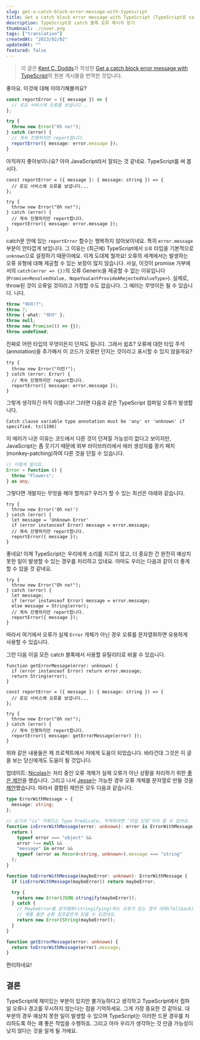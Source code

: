 ```yaml
---
slug: get-a-catch-block-error-message-with-typescript
title: Get a catch block error message with TypeScript (TypeScript로 catch 블록 오류 메시지 받기)
description: TypeScript로 catch 블록 오류 메시지 받기
thumbnail: ./cover.png
tags: ["translation"]
createdAt: "2023/02/02"
updatedAt: ""
featured: false
---
```


> 이 글은 [Kent C. Dodds](https://kentcdodds.com/)가 작성한 [Get a catch block error message with TypeScript](https://kentcdodds.com/blog/get-a-catch-block-error-message-with-typescript)의 원본 게시물을 번역한 것입니다.

좋아요. 이것에 대해 이야기해볼까요?

```ts
const reportError = ({ message }) => {
  // 로깅 서비스에 오류를 보냅니다...
};

try {
  throw new Error("Oh no!");
} catch (error) {
  // 계속 진행하지만 report합니다.
  reportError({ message: error.message });
}
```

아직까지 좋아보이나요? 아마 JavaScript라서 잘되는 것 같네요. TypeScript를 써 봅시다.

```ts,9-9
const reportError = ({ message }: { message: string }) => {
  // 로깅 서비스에 오류를 보냅니다...
};

try {
  throw new Error("Oh no!");
} catch (error) {
  // 계속 진행하지만 report합니다.
  reportError({ message: error.message });
}
```

catch문 안에 있는 `reportError` 함수는 행복하지 않아보이네요.
특히 `error.message` 부분이 안타깝게 보입니다.
그 이유는 (최근에) TypeScript에서 `오류` 타입을 기본적으로 `unknown`으로 설정하기 때문이에요.
이게 도대체 뭘까요! 오류의 세계에서는 발생하는 오류 유형에 대해 제공할 수 있는 보장이 많지 않습니다.
사실, 이것이 promise 거부에서의 `catch(error => {})`의 오류 Generic을 제공할 수 없는 이유입니다(`Promise<ResolvedValue, NopeYouCantProvideARejectedValueType>`).
실제로, throw된 것이 오류일 것이라고 가정할 수도 없습니다. 그 에러는 무엇이든 될 수 있습니다.
니다.

```ts
throw "뭐야!?";
throw 7;
throw { what: "뭐야" };
throw null;
throw new Promise(() => {});
throw undefined;
```

진짜로 어떤 타입의 무엇이든지 던져도 됩니다.
그래서 쉽죠? 오류에 대한 타입 주석(annotation)을 추가해서 이 코드가 오류만 던지는 것이라고 표시할 수 있지 않을까요?

```ts,3-3
try {
  throw new Error("이런!");
} catch (error: Error) {
  // 계속 진행하지만 report합니다.
  reportError({ message: error.message });
}
```

그렇게 생각하긴 아직 이릅니다! 그러면 다음과 같은 TypeScript 컴파일 오류가 발생합니다.

```shell
Catch clause variable type annotation must be 'any' or 'unknown' if specified. ts(1196)
```

이 에러가 나온 이유는 코드에서 다른 것이 던져질 가능성이 없다고 보이지만,
JavaScript는 좀 웃기기 때문에 외부 라이브러리에서 에러 생성자를 몽키 패치(monkey-patching)하여 다른 것을 던질 수 있습니다.

```ts
// 이렇게 말이죠.
Error = function () {
  throw "Flowers";
} as any;
```

그렇다면 개발자는 무엇을 해야 할까요?
우리가 할 수 있는 최선은 아래와 같습니다.

```ts,4-5&7-7
try {
  throw new Error('Oh no!')
} catch (error) {
  let message = 'Unknown Error'
  if (error instanceof Error) message = error.message;
  // 계속 진행하지만 report합니다.
  reportError({ message });
}
```

좋네요!
이제 TypeScript는 우리에게 소리를 지르지 않고, 더 중요한 건 완전히 예상치 못한 일이 발생할 수 있는 경우를 처리하고 있네요.
아마도 우리는 다음과 같이 더 좋게 할 수 있을 것 같네요.

```ts,4-4&6-6
try {
  throw new Error("Oh no!");
} catch (error) {
  let message;
  if (error instanceof Error) message = error.message;
  else message = String(error);
  // 계속 진행하지만 report합니다.
  reportError({ message });
}
```

따라서 여기에서 오류가 실제 `Error` 개체가 아닌 경우 오류를 문자열화하면 유용하게 사용할 수 있습니다.

그런 다음 이걸 모든 catch 블록에서 사용할 유틸리티로 바꿀 수 있습니다.

```ts,1-4&14-14
function getErrorMessage(error: unknown) {
  if (error instanceof Error) return error.message;
  return String(error);
}

const reportError = ({ message }: { message: string }) => {
  // 로깅 서비스에 오류를 보냅니다...
};

try {
  throw new Error("Oh no!");
} catch (error) {
  // 계속 진행하지만 report합니다.
  reportError({ message: getErrorMessage(error) });
}
```

위와 같은 내용들은 제 프로젝트에서 저에게 도움이 되었습니다.
바라건대 그것은 이 글을 보는 당신에게도 도움이 될 것입니다.

업데이트: [Nicolas](https://github.com/npirotte)는 처리 중인 오류 개체가 실제 오류가 아닌 상황을 처리하기 위한 [좋은 제안](https://github.com/kentcdodds/kentcdodds.com/issues/206)을 했습니다.
그리고 나서 [Jesse](https://discord.com/channels/@me)는 가능한 경우 오류 개체를 문자열로 만들 것을 [제안](https://discord.com/channels/715220730605731931)했습니다.
따라서 결합된 제안은 모두 다음과 같습니다.

```ts
type ErrorWithMessage = {
  message: string;
};

// 요기서 "is" 키워드는 Type Predicate, 직역하자면 ‘타입 단정’이라 할 수 있어요.
function isErrorWithMessage(error: unknown): error is ErrorWithMessage {
  return (
    typeof error === "object" &&
    error !== null &&
    "message" in error &&
    typeof (error as Record<string, unknown>).message === "string"
  );
}

function toErrorWithMessage(maybeError: unknown): ErrorWithMessage {
  if (isErrorWithMessage(maybeError)) return maybeError;

  try {
    return new Error(JSON.stringify(maybeError));
  } catch {
    // MaybeError를 문자열화(stringifying)하는 오류가 있는 경우 대체(fallback)코드에요.
    // 예를 들면 순환 참조같은게 있을 수 있겠네요.
    return new Error(String(maybeError));
  }
}

function getErrorMessage(error: unknown) {
  return toErrorWithMessage(error).message;
}
```

편리하네요!

## 결론

TypeScript에 재미있는 부분이 있지만 불가능하다고 생각하고 TypeScript에서 컴파일 오류나 경고를 무시하지 않는다는 점을 기억하세요. 그게 가장 중요한 것 같아요.
대부분의 경우 예상치 못한 일이 발생할 수 있으며 TypeScript는 이러한 드문 경우를 처리하도록 하는 꽤 좋은 작업을 수행하죠.
그리고 아마 우리가 생각하는 것 만큼 가능성이 낮지 않다는 것을 알게 될 거에요.
